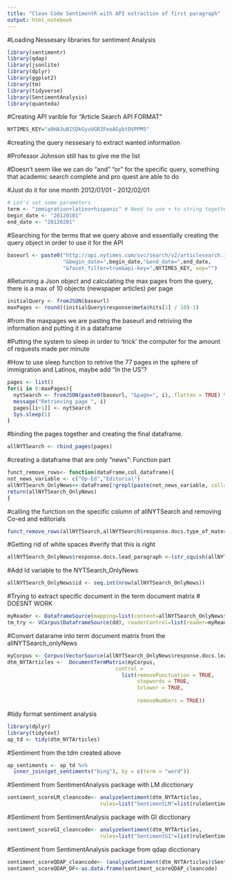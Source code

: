 ```yaml
---
title: "Clean Code SentimentR with API extraction of first paragraph"
output: html_notebook
---
```



#Loading Nessesary libraries for sentiment Analysis
```r
library(sentimentr)
library(qdap)
library(jsonlite)
library(dplyr)
library(ggplot2)
library(tm)
library(tidyverse)
library(SentimentAnalysis)
library(quanteda)
```

#Creating API varible for "Article Search API FORMAT"
```r
NYTIMES_KEY="a0HA3uBISDkGyvUGR3FeoAGybtDVPPM5"
```

#creating the query nessesary to extract wanted information

#Professor Johnson still has to give me the list 

#Doesn't seem like we can do "and" "or" for the specific query, something that academic search complete and pro quest are able to do

#Just do it for one month 2012/01/01 - 2012/02/01
```r
# Let's set some parameters
term <- "immigration+latino+hispanic" # Need to use + to string together separate words
begin_date <- "20120101"
end_date <- "20120201"
```

#Searching for the terms that we query above and essentially creating the query object in order to use it for the API
```r
baseurl <- paste0("http://api.nytimes.com/svc/search/v2/articlesearch.json?q=",term,
                  "&begin_date=",begin_date,"&end_date=",end_date,
                  "&facet_filter=true&api-key=",NYTIMES_KEY, sep="")
```


#Returning a Json object and calculating the max pages from the query, there is a max of 10 objects (newspaper articles) per page
```r
initialQuery <- fromJSON(baseurl)
maxPages <- round((initialQuery$response$meta$hits[1] / 10)-1) 
```

#from the maxpages we are pasting the baseurl and retriving the information and putting it in a dataframe

#Putting the system to sleep in order to 'trick' the computer for the amount of requests made per minute

#How to use sleep function to retrive the 77 pages in the sphere of immigration and Latinos, maybe add "In the US"?
```r
pages <- list()
for(i in 0:maxPages){
  nytSearch <- fromJSON(paste0(baseurl, "&page=", i), flatten = TRUE) %>% data.frame() 
  message("Retrieving page ", i)
  pages[[i+1]] <- nytSearch 
  Sys.sleep(1) 
}
```


#binding the pages together and creating the final dataframe. 
```r
allNYTSearch <- rbind_pages(pages)
```

#creating a dataframe that are only "news": Function part
```r
funct_remove_rows<- function(dataFrame,col_dataframe){
not_news_variable <- c("Op-Ed","Editorial")
allNYTSearch_OnlyNews<<-dataFrame[!grepl(paste(not_news_variable, collapse="|"), col_dataframe),]
return(allNYTSearch_OnlyNews)
}
```

#calling the function on the specific column of allNYTSearch and removing Co-ed and editorials

```r
funct_remove_rows(allNYTSearch,allNYTSearch$response.docs.type_of_material)
```

#Getting rid of white spaces
#verify that this is right
```r
allNYTSearch_OnlyNews$response.docs.lead_paragraph <-(str_squish(allNYTSearch_OnlyNews$response.docs.lead_paragraph))
```

#Add Id variable to the NYTSearch_OnlyNews 
```r
allNYTSearch_OnlyNews$id <- seq.int(nrow(allNYTSearch_OnlyNews))
```

#Trying to extract specific document in the term document matrix
# DOESNT WORK
```r
myReader <- DataframeSource(mapping=list(content=allNYTSearch_OnlyNews$response.docs.lead_paragraph ,id= allNYTSearch_OnlyNews$id))
tm_try <- VCorpus(DataframeSource(dd), readerControl=list(reader=myReader))
```



#Convert datarame into term document matrix from the allNYTSearch_onlyNews
```r
myCorpus <- Corpus(VectorSource(allNYTSearch_OnlyNews$response.docs.lead_paragraph))
dtm_NYTArticles <-  DocumentTermMatrix(myCorpus, 
                                   control = 
                                     list(removePunctuation = TRUE,
                                          stopwords = TRUE,
                                          tolower = TRUE,
              
                                          removeNumbers = TRUE)) 
```






#tidy format sentiment analysis
```r
library(dplyr)
library(tidytext)
ap_td <- tidy(dtm_NYTArticles)
```

#Sentiment from the tdm created above
```r
ap_sentiments <- ap_td %>%
  inner_join(get_sentiments("bing"), by = c(term = "word"))
```
#Sentiment from SentimentAnalysis package with LM dicctionary

```r
sentiment_scoreLM_cleancode<- analyzeSentiment(dtm_NYTArticles,
                              rules=list("SentimentLM"=list(ruleSentiment, loadDictionaryLM())))
```
#Sentiment from SentimentAnalysis package with GI dicctionary


```r
sentiment_scoreGI_cleancode<- analyzeSentiment(dtm_NYTArticles,
                              rules=list("SentimentGI"=list(ruleSentiment, loadDictionaryGI())))


```

#Sentiment from SentimentAnalysis package from qdap dicctionary

```r
sentiment_scoreQDAP_cleancode<- (analyzeSentiment(dtm_NYTArticles)$SentimentQDAP)
sentiment_scoreQDAP_DF<-as.data.frame(sentiment_scoreQDAP_cleancode)
```




